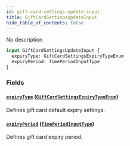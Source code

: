```yaml
---
id: gift-card-settings-update-input
title: GiftCardSettingsUpdateInput
hide_table_of_contents: false
---
```


No description

```graphql
input GiftCardSettingsUpdateInput {
  expiryType: GiftCardSettingsExpiryTypeEnum
  expiryPeriod: TimePeriodInputType
}
```

### Fields

#### [`expiryType`](#) ([`GiftCardSettingsExpiryTypeEnum`](../../../developer/api-reference/enums/gift-card-settings-expiry-type-enum))

Defines gift card default expiry settings.

#### [`expiryPeriod`](#) ([`TimePeriodInputType`](../../../developer/api-reference/inputs/time-period-input-type))

Defines gift card expiry period.
